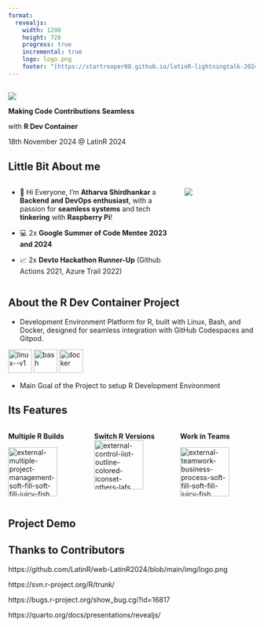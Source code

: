```yaml
---
format:
  revealjs:
    width: 1290
    height: 720
    progress: true
    incremental: true
    logo: logo.png
    footer: "[https://startrooper08.github.io/latinR-lightningtalk-2024/](https://startrooper08.github.io/latinR-lightningtalk-2024/)"
---
```



##  {.center}

:::: {.rows}

::: {.row}
![](logo.png)
:::


::: r-fit-text
**Making Code Contributions Seamless**
:::

::: {.row}
with **R Dev Container**
:::

::: {.dateplace}
18th November 2024 @ LatinR 2024
:::



::::



## Little Bit About me 

:::: {.columns}

::: {.column width="70%"}

::: {.nonincremental}


- 👋 Hi Everyone, I'm **Atharva Shirdhankar** a **Backend and DevOps enthusiast**, with a passion for **seamless systems** and tech **tinkering** with **Raspberry Pi**!

- 💻 2x **Google Summer of Code Mentee 2023 and 2024**

- 📈 2x **Devto Hackathon Runner-Up** (Github Actions 2021, Azure Trail 2022)

:::
:::

::: {.column width="30%"}
![](selfintro.gif)
:::

::::




## About the R Dev Container Project

- Development Environment Platform for R, built with Linux, Bash, and Docker, designed for seamless integration with GitHub Codespaces and Gitpod.

<img width="48" height="48" src="https://img.icons8.com/color/48/linux--v1.png" alt="linux--v1"/>
<img width="48" height="48" src="https://img.icons8.com/color/48/bash.png" alt="bash"/>
<img width="48" height="48" src="https://img.icons8.com/doodle/48/docker.png" alt="docker"/>

- Main Goal of the Project to setup R Development Environment 




## Its Features {.center}


:::: {.columns}

::: {.column width=33%}


::: {.fragment .fade-left}
**Multiple R Builds**

<img width="100" height="100" src="https://img.icons8.com/external-soft-fill-juicy-fish/100/external-multiple-project-management-soft-fill-soft-fill-juicy-fish.png" alt="external-multiple-project-management-soft-fill-soft-fill-juicy-fish"/>
:::

:::

::: {.column width=33%}

::: {.fragment .fade-left}
**Switch R Versions**
<img width="100" height="100" src="https://img.icons8.com/external-others-lafs/100/external-control-iiot-outline-colored-iconset-others-lafs.png" alt="external-control-iiot-outline-colored-iconset-others-lafs"/>
:::

:::

::: {.column width=33%}

::: {.fragment .fade-left}
**Work in Teams**

<img width="100" height="100" src="https://img.icons8.com/external-soft-fill-juicy-fish/100/external-teamwork-business-process-soft-fill-soft-fill-juicy-fish.png" alt="external-teamwork-business-process-soft-fill-soft-fill-juicy-fish"/>
:::

:::
::::






## Project Demo

## Thanks to Contributors

https://github.com/LatinR/web-LatinR2024/blob/main/img/logo.png

https://svn.r-project.org/R/trunk/

https://bugs.r-project.org/show_bug.cgi?id=16817

https://quarto.org/docs/presentations/revealjs/
